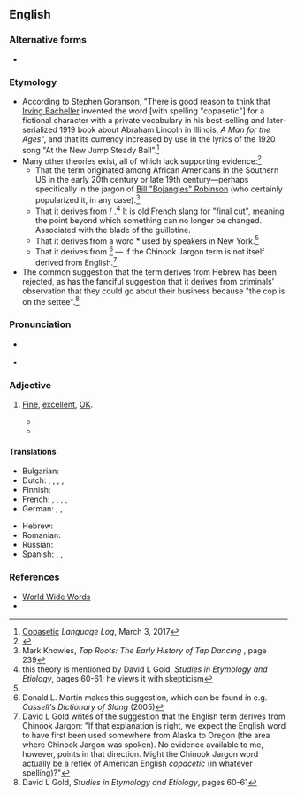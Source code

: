 ==English==
{{was wotd|2010|January|25}}

===Alternative forms===
* {{l|en|copasetic}}

===Etymology===
* According to Stephen Goranson, "There is good reason to think that [[w:Irving Bacheller|Irving Bacheller]] invented the word [with spelling "copasetic"] for a fictional character with a private vocabulary in his best-selling and later-serialized 1919 book about Abraham Lincoln in Illinois, ''A Man for the Ages''", and that its currency increased by use in the lyrics of the 1920 song "At the New Jump Steady Ball".<ref>[http://languagelog.ldc.upenn.edu/nll/?p=31372 Copasetic] ''Language Log'', March 3, 2017</ref>
*Many other theories exist, all of which lack supporting evidence:<ref>{{R:Dictionary.com|copacetic}}</ref>
** That the term originated among African Americans in the Southern US in the early 20th century or late 19th century—perhaps specifically in the jargon of [[w:Bill Robinson|Bill "Bojangles" Robinson]] (who certainly popularized it, in any case).<ref>Mark Knowles, ''Tap Roots: The Early History of Tap Dancing'' {{ISBN|0786412674}}, page 239</ref>
** That it derives from {{cog|frc||coup esètique}} / {{m|fr||coupersètique|capable of being coped with successfully; able to cope with anything and everything}}.<ref name="Gold">this theory is mentioned by David L Gold, ''Studies in Etymology and Etiology'', pages 60-61; he views it with skepticism</ref> It is old French slang for "final cut", meaning the point beyond which something can no longer be changed. Associated with the blade of the guillotine.
** That it derives from a word *{{m|it||copasetti}} used by {{etyl|it|-}} speakers in New York.<ref name="Gold"></ref>
** That it derives from {{cog|chn||copasenee|everything is satisfactory}}<ref>Donald L. Martin makes this suggestion, which can be found in e.g. ''Cassell's Dictionary of Slang'' (2005)</ref> — if the Chinook Jargon term is not itself derived from English.<ref>David L Gold writes of the suggestion that the English term derives from Chinook Jargon: "If that explanation is right, we expect the English word to have first been used somewhere from Alaska to Oregon (the area where Chinook Jargon was spoken). No evidence available to me, however, points in that direction. Might the Chinook Jargon word actually be a reflex of American English ''copacetic'' (in whatever spelling)?"</ref>
*The common suggestion that the term derives from Hebrew {{m|he||[[כל#Hebrew|הכל]] <!--x--> [[סדר#Hebrew|בסדר]]|everything is in order|tr=hakól b'séder}} has been rejected, as has the fanciful suggestion that it derives from criminals' observation that they could go about their business because "the cop is on the settee".<ref name="Gold 2">David L Gold, ''Studies in Etymology and Etiology'', pages 60-61</ref>

===Pronunciation===
* {{a|UK}} {{IPA|/kəʊ.pəˈsɛt.ɪk/|lang=en}}
* {{a|US}} {{IPA|/ˌkoʊ.pəˈsɛt.ɪk/|lang=en}}

===Adjective===
{{en-adj}}

# {{lb|en|US|slang}} [[fine|Fine]], [[excellent]], [[OK]].
#* {{quote-book|author=Irving Bacheller|authorlink=Irving Bacheller|title=A Man for the Ages: A Story of the Builders of Democracy|url=http://books.google.ca/books?id=ui4wAAAAYAAJ|location=New York, N.Y.|publisher={{w|Grosset & Dunlap}}|year=1919|pages=69 and 287|oclc=648098|passage=["]...&nbsp;an' as to looks I'd call him, as ye might say, real '''copasetic'''." Mrs. Lukins expressed this opinion solemnly and with a slight cough. Its last word stood for nothing more than an indefinite depth of meaning.&nbsp;[...] There was one other word in her lexicon which was in the nature of a jewel to be used only on special occasions. It was the word "'''copasetic'''".}}
#* {{quote-journal|author=Sam Borden|title=For bellicose Brazil, payback carries heavy price: Loss of Neymar &#91;''International New York Times'' version: Brazil and referee share some blame for Neymar's injury: Spaniard's failure to curb early pattern of fouls is seen as major factor (7 July 2014, p.&nbsp;13)&#93;|work={{w|The New York Times}}|date=5 July 2014|passage=Colombia and Brazil were supposed to be more '''copacetic'''.}}

====Translations====
{{trans-top|fine, excellent, going just right, swell}}
* Bulgarian: {{t+|bg|отличен|tr=otlíčen}}
* Dutch: {{t+|nl|super}}, {{t+|nl|extra}}, {{t|nl|zeer tevreden}}, {{t+|nl|ok}}, {{t+|nl|geniaal}}
* Finnish: {{t|fi|jees}}
* French: {{t+|fr|super}}, {{t+|fr|extra}}, {{t|fr|super-extra}}, {{t+|fr|ok}}, {{t+|fr|genial}}
* German: {{t+|de|super}}, {{t+|de|genial}}, {{t+|de|OK}}
{{trans-mid}}
* Hebrew: {{t|he|בסדר|m|m-p|f|f-p|sc=Hebr}}
* Romanian: {{t+|ro|grozav}}
* Russian: {{t+|ru|отли́чный}}
* Spanish: {{t|es|requetebueno}}, {{t+|es|estupendo}}, {{t+|es|genial}}
{{trans-bottom}}

===References===
<references/>
* [http://www.quinion.com/words/weirdwords/ww-cop1.htm World Wide Words]
* {{R:BBS}}